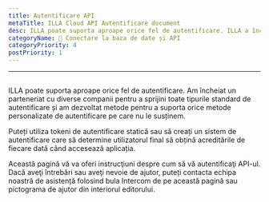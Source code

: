 ```yaml
---
title: Autentificare API
metaTitle: ILLA Cloud API Autentificare document
desc: ILLA poate suporta aproape orice fel de autentificare. ILLA a încheiat un parteneriat cu diverse companii pentru a sprijini toate tipurile standard de autentificare și a dezvoltat de asemenea metode pentru a suporta orice metode personalizate de autentificare pe care nu le susținem nativ.
categoryName: 📲 Conectare la baza de date și API
categoryPriority: 4
postPriority: 1
---
```


* * *

## <h2 hidden>Autentificare API</h2>

ILLA poate suporta aproape orice fel de autentificare. Am încheiat un parteneriat cu diverse companii pentru a sprijini toate tipurile standard de autentificare și am dezvoltat metode pentru a suporta orice metode personalizate de autentificare pe care nu le susținem.

Puteți utiliza tokeni de autentificare statică sau să creați un sistem de autentificare care să determine utilizatorul final să obțină acreditările de fiecare dată când accesează aplicația.

Această pagină vă va oferi instrucţiuni despre cum să vă autentificaţi API-ul. Dacă aveţi întrebări sau aveţi nevoie de ajutor, puteți contacta echipa noastră de asistență folosind bula Intercom de pe această pagină sau pictograma de ajutor din interiorul editorului.
